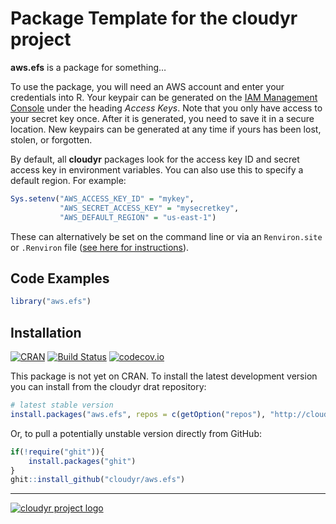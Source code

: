 # Package Template for the cloudyr project #

**aws.efs** is a package for something...

To use the package, you will need an AWS account and enter your credentials into R. Your keypair can be generated on the [IAM Management Console](https://console.aws.amazon.com/iam/home?#security_credential) under the heading *Access Keys*. Note that you only have access to your secret key once. After it is generated, you need to save it in a secure location. New keypairs can be generated at any time if yours has been lost, stolen, or forgotten. 

By default, all **cloudyr** packages look for the access key ID and secret access key in environment variables. You can also use this to specify a default region. For example:

```R
Sys.setenv("AWS_ACCESS_KEY_ID" = "mykey",
           "AWS_SECRET_ACCESS_KEY" = "mysecretkey",
           "AWS_DEFAULT_REGION" = "us-east-1")
```

These can alternatively be set on the command line or via an `Renviron.site` or `.Renviron` file ([see here for instructions](http://cran.r-project.org/web/packages/httr/vignettes/api-packages.html)).


## Code Examples ##

```R
library("aws.efs")
```


## Installation ##

[![CRAN](http://www.r-pkg.org/badges/version/aws.efs)](http://cran.r-project.org/package=aws.efs)
[![Build Status](https://travis-ci.org/cloudyr/aws.efs.png?branch=master)](https://travis-ci.org/cloudyr/aws.efs)
[![codecov.io](http://codecov.io/github/cloudyr/aws.efs/coverage.svg?branch=master)](http://codecov.io/github/cloudyr/aws.efs?branch=master)

This package is not yet on CRAN. To install the latest development version you can install from the cloudyr drat repository:

```R
# latest stable version
install.packages("aws.efs", repos = c(getOption("repos"), "http://cloudyr.github.io/drat"))
```

Or, to pull a potentially unstable version directly from GitHub:

```R
if(!require("ghit")){
    install.packages("ghit")
}
ghit::install_github("cloudyr/aws.efs")
```


---
[![cloudyr project logo](http://i.imgur.com/JHS98Y7.png)](https://github.com/cloudyr)

